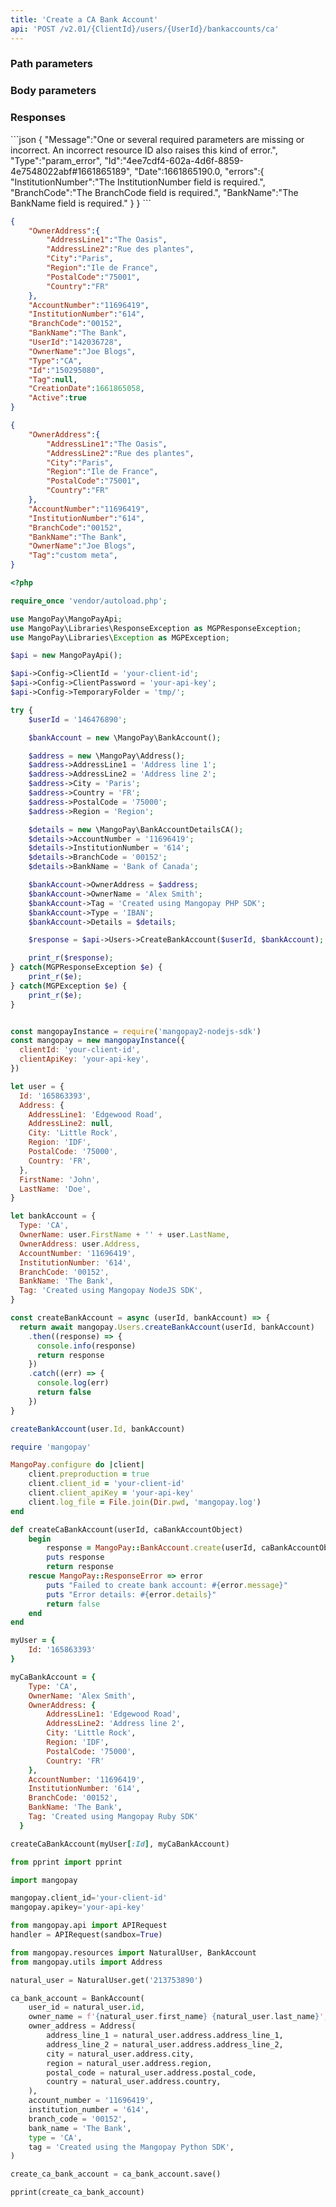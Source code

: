 ```yaml
---
title: 'Create a CA Bank Account'  
api: 'POST /v2.01/{ClientId}/users/{UserId}/bankaccounts/ca'  
---
```


  

### Path parameters  

<UserId1 />  

### Body parameters  

<OwnerAddress />  

<AccountNumber />  

<InstitutionNumber />  

<BranchCode />  

<BankName />  

<OwnerName />  

<Tag4 />  

### Responses  

<Accordion title="200">  

<OwnerAddressResponse />  

<AccountNumberResponse />  

<InstitutionNumberResponse />  

<BranchCodeResponse />  

<BankName2Response />  

<UserId1Response />  

<OwnerNameResponse />  

<Type5Response />  

<IdResponse />  

<Tag4Response />  

<CreationDateResponse />  

<ActiveResponse /></Accordion>

<Accordion title="400 - Missing parameters">
```json
{
    "Message":"One or several required parameters are missing or incorrect. An incorrect resource ID also raises this kind of error.",
    "Type":"param_error",
    "Id":"4ee7cdf4-602a-4d6f-8859-4e7548022abf#1661865189",
    "Date":1661865190.0,
    "errors":{
        "InstitutionNumber":"The InstitutionNumber field is required.",
        "BranchCode":"The BranchCode field is required.",
        "BankName":"The BankName field is required."
    }
}  
 ```  
</Accordion>

<ResponseExample>  

```json 200  
{
    "OwnerAddress":{
        "AddressLine1":"The Oasis",
        "AddressLine2":"Rue des plantes",
        "City":"Paris",
        "Region":"Ile de France",
        "PostalCode":"75001",
        "Country":"FR"
    },
    "AccountNumber":"11696419",
    "InstitutionNumber":"614",
    "BranchCode":"00152",
    "BankName":"The Bank",
    "UserId":"142036728",
    "OwnerName":"Joe Blogs",
    "Type":"CA",
    "Id":"150295080",
    "Tag":null,
    "CreationDate":1661865058,
    "Active":true
}  
 ```  

</ResponseExample>  

<RequestExample>  
  
```json REST  
{
    "OwnerAddress":{
        "AddressLine1":"The Oasis",
        "AddressLine2":"Rue des plantes",
        "City":"Paris",
        "Region":"Ile de France",
        "PostalCode":"75001",
        "Country":"FR"
    },
    "AccountNumber":"11696419",
    "InstitutionNumber":"614",
    "BranchCode":"00152",
    "BankName":"The Bank",
    "OwnerName":"Joe Blogs",
    "Tag":"custom meta",
}  
```  

  
```php PHP  
<?php 

require_once 'vendor/autoload.php';

use MangoPay\MangoPayApi;
use MangoPay\Libraries\ResponseException as MGPResponseException;
use MangoPay\Libraries\Exception as MGPException;

$api = new MangoPayApi();

$api->Config->ClientId = 'your-client-id';
$api->Config->ClientPassword = 'your-api-key';
$api->Config->TemporaryFolder = 'tmp/';

try {
    $userId = '146476890';

    $bankAccount = new \MangoPay\BankAccount();

    $address = new \MangoPay\Address();
    $address->AddressLine1 = 'Address line 1';
    $address->AddressLine2 = 'Address line 2';
    $address->City = 'Paris';
    $address->Country = 'FR';
    $address->PostalCode = '75000';
    $address->Region = 'Region';

    $details = new \MangoPay\BankAccountDetailsCA();
    $details->AccountNumber = '11696419';
    $details->InstitutionNumber = '614';
    $details->BranchCode = '00152';
    $details->BankName = 'Bank of Canada';

    $bankAccount->OwnerAddress = $address;
    $bankAccount->OwnerName = 'Alex Smith';
    $bankAccount->Tag = 'Created using Mangopay PHP SDK';
    $bankAccount->Type = 'IBAN';
    $bankAccount->Details = $details;

    $response = $api->Users->CreateBankAccount($userId, $bankAccount);

    print_r($response);
} catch(MGPResponseException $e) {
    print_r($e);
} catch(MGPException $e) {
    print_r($e);
}  
```  

  
```javascript NodeJS  

const mangopayInstance = require('mangopay2-nodejs-sdk')
const mangopay = new mangopayInstance({
  clientId: 'your-client-id',
  clientApiKey: 'your-api-key',
})

let user = {
  Id: '165863393',
  Address: {
    AddressLine1: 'Edgewood Road',
    AddressLine2: null,
    City: 'Little Rock',
    Region: 'IDF',
    PostalCode: '75000',
    Country: 'FR',
  },
  FirstName: 'John',
  LastName: 'Doe',
}

let bankAccount = {
  Type: 'CA',
  OwnerName: user.FirstName + '' + user.LastName,
  OwnerAddress: user.Address,
  AccountNumber: '11696419',
  InstitutionNumber: '614',
  BranchCode: '00152',
  BankName: 'The Bank',
  Tag: 'Created using Mangopay NodeJS SDK',
}

const createBankAccount = async (userId, bankAccount) => {
  return await mangopay.Users.createBankAccount(userId, bankAccount)
    .then((response) => {
      console.info(response)
      return response
    })
    .catch((err) => {
      console.log(err)
      return false
    })
}

createBankAccount(user.Id, bankAccount)  
```  

  
```ruby Ruby  
require 'mangopay'

MangoPay.configure do |client|
    client.preproduction = true
    client.client_id = 'your-client-id'
    client.client_apiKey = 'your-api-key'
    client.log_file = File.join(Dir.pwd, 'mangopay.log')
end

def createCaBankAccount(userId, caBankAccountObject)
    begin
        response = MangoPay::BankAccount.create(userId, caBankAccountObject)
        puts response
        return response
    rescue MangoPay::ResponseError => error
        puts "Failed to create bank account: #{error.message}"
        puts "Error details: #{error.details}"
        return false
    end
end

myUser = {
    Id: '165863393'
}

myCaBankAccount = {
    Type: 'CA',
    OwnerName: 'Alex Smith',
    OwnerAddress: {
        AddressLine1: 'Edgewood Road',
        AddressLine2: 'Address line 2',
        City: 'Little Rock',
        Region: 'IDF',
        PostalCode: '75000',
        Country: 'FR'
    },
    AccountNumber: '11696419',
    InstitutionNumber: '614',
    BranchCode: '00152',
    BankName: 'The Bank',
    Tag: 'Created using Mangopay Ruby SDK'
  }

createCaBankAccount(myUser[:Id], myCaBankAccount)  
```  

  
```python Python  
from pprint import pprint

import mangopay

mangopay.client_id='your-client-id'
mangopay.apikey='your-api-key'

from mangopay.api import APIRequest
handler = APIRequest(sandbox=True)

from mangopay.resources import NaturalUser, BankAccount
from mangopay.utils import Address

natural_user = NaturalUser.get('213753890')

ca_bank_account = BankAccount(
    user_id = natural_user.id,
    owner_name = f'{natural_user.first_name} {natural_user.last_name}',
    owner_address = Address(
        address_line_1 = natural_user.address.address_line_1,
        address_line_2 = natural_user.address.address_line_2,
        city = natural_user.address.city,
        region = natural_user.address.region,
        postal_code = natural_user.address.postal_code,
        country = natural_user.address.country,
    ),
    account_number = '11696419',
    institution_number = '614',
    branch_code = '00152', 
    bank_name = 'The Bank', 
    type = 'CA',
    tag = 'Created using the Mangopay Python SDK',
)

create_ca_bank_account = ca_bank_account.save()

pprint(create_ca_bank_account)  
```  

  
</RequestExample>